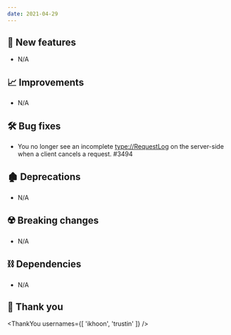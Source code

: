 ```yaml
---
date: 2021-04-29
---
```


## 🌟 New features

- N/A

## 📈 Improvements

- N/A

## 🛠️ Bug fixes

- You no longer see an incomplete <type://RequestLog> on the server-side when a client cancels a request. #3494

## 🏚️ Deprecations

- N/A

## ☢️ Breaking changes

- N/A

## ⛓ Dependencies

- N/A

## 🙇 Thank you

<ThankYou
  usernames={[
    'ikhoon',
    'trustin'
  ]}
/>
